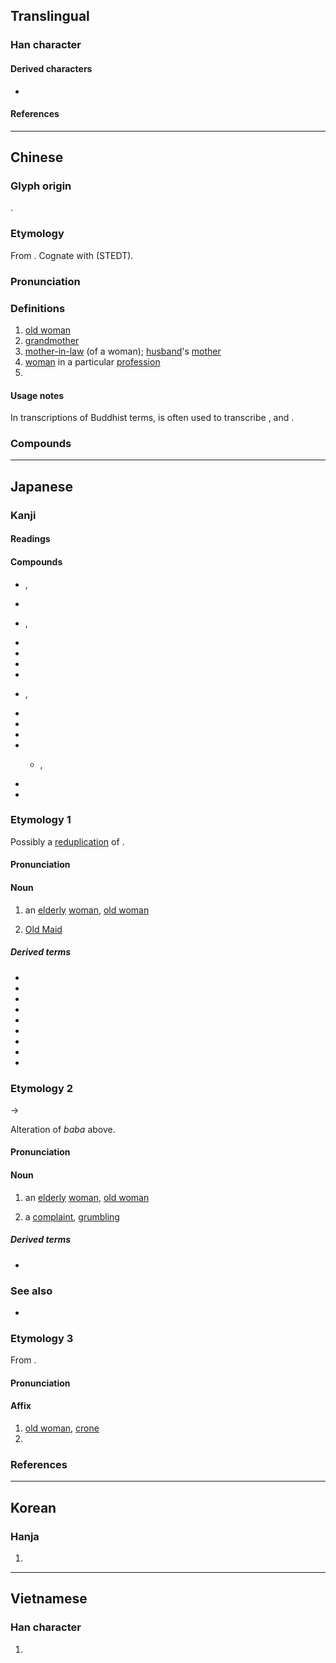 {{character info/new}}
==Translingual==

===Han character===
{{Han char|rn=38|rad=女|as=08|sn=11|four=34404|canj=EEV|ids=⿱波女}}

====Derived characters====
* {{l|mul|[[嘙]], [[𫾀]], [[𪳪]], [[𡼃]], [[蔢]]}}

====References====
{{Han ref|kx=0264.060|dkj=06390|dj=0530.260|hdz=21061.110|uh=5A46}}

----

==Chinese==
{{zh-forms}}

===Glyph origin===
{{Han etym}}
{{Han compound|波|女|t2=woman|ls=psc|c1=p|c2=s}}.

===Etymology===
From {{inh|zh|sit-pro|*pʷa-n ~ *bʷa-n||grandmother}}. Cognate with {{cog|my|ဘွာ||grandmother}} (STEDT).

===Pronunciation===
{{zh-pron
|m=pó
|m-s=po2
|c=po4,po4-2
|c-t=
|g=
|h=pfs=
|j=
|mb=bǒ̤
|md=
|mn=pô/qz:pô͘
|mn-t=pua5/bo5
|w=3bu
|x=
|mc=y
|oc=y
|cat=n
}}

===Definitions===
{{zh-hanzi}}

# [[old woman]]
# [[grandmother]]
# [[mother-in-law]] (of a woman); [[husband]]'s [[mother]]
# [[woman]] in a particular [[profession]]
# {{n-g|pejorative suffix for a woman}}

====Usage notes====
In transcriptions of Buddhist terms, {{ltc-l|婆}} is often used to transcribe {{cog|sa|ब}}, {{m|sa|भ}} and {{m|sa|व}}.

===Compounds===
{{zh-der|婆婆|麻婆|麻婆豆腐|事頭婆|衰婆|八婆|鬼婆|肥婆|外婆|老婆|公央婆|三姑六婆|乞婆|婆娘子|小老婆子|婆姨|偷婆娘|三婆|一片婆心|婆羅門舞|家主婆|大老婆|媽祖婆|婆娑起舞|巫婆|後堯婆|兩公婆|床公床婆|主人婆|土地婆|婆羅王朝|孟婆|婆婆慢慢|丑婆子|小老婆|婆羅洲|優婆夷|嬸婆|姨婆|媒婆|婆那娑|婆老|婆羅門|婆子口舌|婆子|婆媳|婆婆媽媽|婆娘|娘婆|姑婆芋|優婆塞|師婆|太婆|大腳婆娘|大嬸婆|婆羅門教|夜叉婆|婆娑|孟婆湯|伯婆|婆家|婆心|姑婆|娑婆|婆兒|娑婆世界|叔婆|公公婆婆|公婆|助產婆|三婆二婦|婆兒氣|坐婆|岐婆|神婆|湯婆子|春夢婆|歹婆娘|毗婆尸佛|毘婆沙部|產婆術|穩婆|男人婆|活閃婆|攙扶婆|支婆|產婆|浪婆|接生婆|漁婆|毗舍婆佛|收生婆|牙婆|虎姑婆|虔婆|鼙婆|豬婆龍|跟婆|雞婆|老婆漢|風婆婆|蘋婆|綽板婆|道婆|管家婆|老婆子|老婆當軍|老虔婆|老子婆娑|虔婆勢|黃臉婆|黃婆|龜婆|養婆娘|賣婆|醫婆|老令婆|老婆兒|老婆婆|阿婆|老太婆|腳婆|黃道婆|老婆娘|頻婆|老婆餅|苦口婆心|老婆舌頭|婆羅}}

----

==Japanese==

===Kanji===
{{ja-kanji|grade=c|rs=女08}}

====Readings====
{{ja-readings
|goon=ば
|kanon=は
|toon=ほ
|kun=ばあ-, ばば-
}}

====Compounds====
{{der-top4|Compounds}}
* {{ja-r|婆伽婆|ばがば}}, {{ja-r|婆伽婆|ばぎゃば}}
* {{ja-r|婆娑|ばさ}}
* {{ja-r|婆娑羅|ばさら}}, {{ja-r|婆娑羅|ばしゃら}}
* {{ja-r|婆%婆%鰈|バ%バ%ガレイ}}
* {{ja-r|婆%羅%門|バ%ラ%モン|[[brahmin]]}}
* {{ja-r|悪%婆|あく%ば}}
* {{ja-r|産婆|さんば}}
* {{ja-r|奪%衣婆|だつ%えば|rom=-}}, {{ja-r|脱%衣婆|だつ%えば}}
* {{ja-r|娑婆|しゃば}}
* {{ja-r|卒塔婆|そとば|[[stupa]]}}
* {{ja-r|薩婆訶|そわか|svāhā}}
* {{ja-r|転婆|てんば}}
** {{ja-r|お転婆|おてんば|rom=-}}, {{ja-r|御転婆|おてんば}}
* {{ja-r|湯湯婆|ゆたんぽ|[[hot water bottle]]}}
* {{ja-r|老婆|ろうば}}
{{der-bottom}}

===Etymology 1===
{{ja-kanjitab|yomi=k|ばば}}
Possibly a [[reduplication]] of {{m|ja|姥|tr=uba||[[old woman]]}}. {{rfv-etymology|ja}}

====Pronunciation====
{{ja-pron|y=k|ばば|acc=1|acc_ref=DJR}}

====Noun====
{{ja-noun|ばば}}

# an [[elderly]] [[woman]], [[old woman]]
#: {{syn|ja|老女|tr1=rōjo|老婆|tr2=rōba}}
#: {{ant|ja|爺|tr=jiji}}
# {{lb|ja|sort=はは'|card games}} [[Old Maid]]

=====Derived terms=====
{{der-top3}}
* {{ja-r|お婆さん|おばあさん}}
* {{ja-r|悪%婆|あく%ばば}}
* {{ja-r|梅%干 婆|うめ%ぼし ばば}}
* {{ja-r|火車 婆|かしゃ ばば}}
* {{ja-r|鎌%婆|かま%ばば}}
* {{ja-r|子取り婆|ことり%ばば}}
* {{ja-r|狸%婆|たぬき%ばば}}
* {{ja-r|猫%股 婆|ねこ%また ばば}}
* {{ja-r|灸の婆|やいと の ばば}}
{{der-bottom}}

===Etymology 2===
{{ja-kanjitab|yomi=i|ばばあ}}
{{IPAchar|/baba/}} → {{IPAchar|/babaː/}}

Alteration of ''baba'' above.

====Pronunciation====
{{ja-pron|y=i|ばばあ|acc=2|acc_ref=DJR}}

====Noun====
{{ja-noun|ばばあ}}

# an [[elderly]] [[woman]], [[old woman]]
#: {{ant|ja|爺|tr=jijī}}
# {{lb|ja|sort=ははあ'|colloquial}} a [[complaint]], [[grumbling]]
#: {{syn|ja|愚痴|tr=guchi}}

=====Derived terms=====
* {{ja-r|狸%婆|たぬき%ばばあ}}

===See also===
* {{ja-r|祖母|ばば|[[grandmother]]}}

===Etymology 3===
{{ja-kanjitab|ば|yomi=on}}
From {{der|ja|ltc|sort=は'|-}} {{ltc-l|婆}}.

====Pronunciation====
{{ja-pron|ば|y=on}}

====Affix====
{{ja-pos|affix|ば}}

# [[old woman]], [[crone]]
# {{n-g|Used in {{ncog|sa|-}} [[transliteration]]s}}

===References===
<references/>

----

==Korean==

===Hanja===
{{ko-hanja|hangeul=파|rv=pa|mr=p'a}}

# {{defn|lang=ko|sort=女08}}

----

==Vietnamese==

===Han character===
{{vi-hantu|[[bà]]|rs=女08}}

# {{defn|lang=vi|sort=女08}}